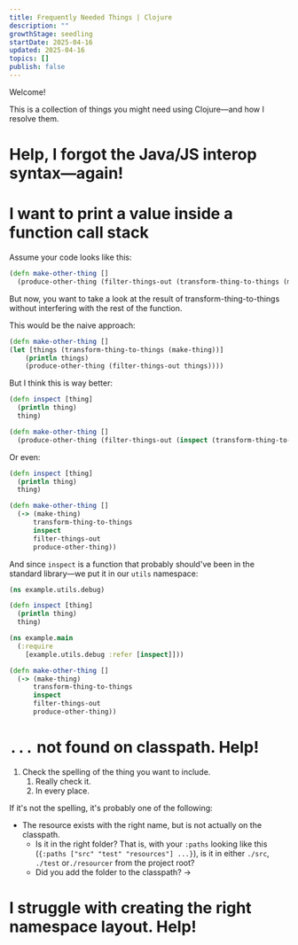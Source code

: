 ```yaml
---
title: Frequently Needed Things | Clojure
description: ""
growthStage: seedling
startDate: 2025-04-16
updated: 2025-04-16
topics: []
publish: false
---
```


Welcome!

This is a collection of things you might need using <Il href="./programming-languages/clojure">Clojure</Il>—and how I resolve them.

# Help, I forgot the Java/JS interop syntax—again!

# I want to print a value inside a function call stack

Assume your code looks like this:

```clojure
(defn make-other-thing []
  (produce-other-thing (filter-things-out (transform-thing-to-things (make-thing)))))
```

But now, you want to take a look at the result of transform-thing-to-things without interfering with the rest of the function.

This would be the naive approach:

```clojure
(defn make-other-thing []
(let [things (transform-thing-to-things (make-thing))]
    (println things)
    (produce-other-thing (filter-things-out things))))
```

But I think this is way better:

```clojure
(defn inspect [thing]
  (println thing)
  thing)

(defn make-other-thing []
  (produce-other-thing (filter-things-out (inspect (transform-thing-to-things (make-thing))))))
```

Or even:

```clojure
(defn inspect [thing]
  (println thing)
  thing)

(defn make-other-thing []
  (-> (make-thing)
      transform-thing-to-things
      inspect
      filter-things-out
      produce-other-thing))
```

And since `inspect` is a function that probably should've been in the standard library—we put it in our `utils` namespace:

```clojure
(ns example.utils.debug)

(defn inspect [thing]
  (println thing)
  thing)
```

```clojure
(ns example.main
  (:require
    [example.utils.debug :refer [inspect]]))

(defn make-other-thing []
  (-> (make-thing)
      transform-thing-to-things
      inspect
      filter-things-out
      produce-other-thing))
```

# `...` not found on classpath. Help!

1. Check the spelling of the thing you want to include.
   1. Really check it.
   2. In every place.

If it's not the spelling, it's probably one of the following:

- The resource exists with the right name, but is not actually on the classpath.
  - Is it in the right folder? That is, with your `:paths` looking like this (`{:paths ["src" "test" "resources"] ...}`), is it in either `./src`, `./test` or`./resourcer` from the project root?
  - Did you add the folder to the classpath? ->


# I struggle with creating the right namespace layout. Help!
